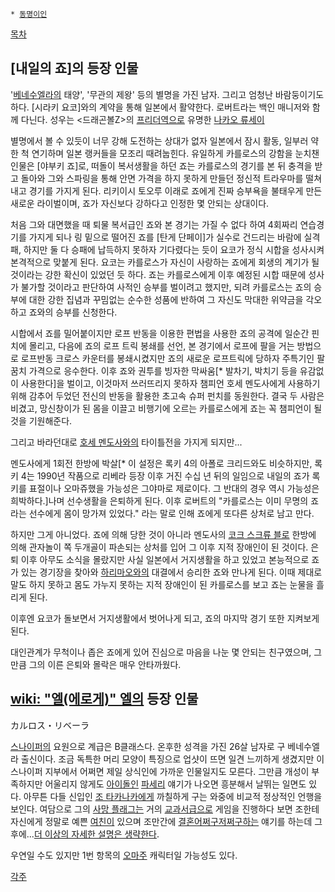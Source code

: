  * [[동명이인]]

[[목차]]
== [내일의 죠]의 등장 인물 ==
'[[베네수엘라]]의 태양', '무관의 제왕' 등의 별명을 가진 남자. 그리고 엄청난 바람둥이기도 하다. [시라키 요코]와의 계약을 통해 일본에서 활약한다. 로버트라는 백인 매니저와 함께 다닌다. 성우는 <드래곤볼Z>의 [[프리더]]역으로 유명한 [[나카오 류세이]]

별명에서 볼 수 있듯이 너무 강해 도전하는 상대가 없자 일본에서 잠시 활동, 일부러 약한 척 연기하며 일본 랭커들을 모조리 때려눕힌다. 유일하게 카를로스의 강함을 눈치챈 인물은 [야부키 죠]로, 떠돌이 복서생활을 하던 죠는 카를로스의 경기를 본 뒤 충격을 받고 돌아와 그와 스파링을 통해 안면 가격을 하지 못하게 만들던 정신적 트라우마를 떨쳐내고 경기를 가지게 된다. 리키이시 토오루 이래로 죠에게 진짜 승부욕을 불태우게 만든 새로운 라이벌이며, 죠가 자신보다 강하다고 인정한 몇 안되는 상대이다. 

처음 그와 대면했을 때 퇴물 복서급인 죠와 본 경기는 가질 수 없다 하여 4회짜리 연습경기를 가지게 되나 링 밑으로 떨어진 죠를 [탄게 단페이]가 실수로 건드리는 바람에 실격패, 하지만 둘 다 승패에 납득하지 못하자 기다렸다는 듯이 요코가 정식 시합을 성사시켜 본격적으로 맞붙게 된다. 요코는 카를로스가 자신이 사랑하는 죠에게 회생의 계기가 될 것이라는 강한 확신이 있었던 듯 하다. 죠는 카를로스에게 이후 예정된 시합 때문에 성사가 불가할 것이라고 판단하여 사적인 승부를 벌이려고 했지만, 되려 카를로스는 죠의 승부에 대한 강한 집념과 꾸밈없는 순수한 성품에 반하여 그 자신도 막대한 위약금을 각오하고 죠와의 승부를 신청한다.

시합에서 죠를 밀어붙이지만 로프 반동을 이용한 편법을 사용한 죠의 공격에 일순간 핀치에 몰리고, 다음에 죠의 로프 트릭 봉쇄를 선언, 본 경기에서 로프에 팔을 거는 방법으로 로프반동 크로스 카운터를 봉쇄시켰지만 죠의 새로운 로프트릭에 당하자 주특기인 팔꿈치 가격으로 응수한다. 이후 죠와 권투를 빙자한 막싸움[* 발차기, 박치기 등을 유감없이 사용한다]을 벌이고, 이것마저 쓰러뜨리지 못하자 챔피언 호세 멘도사에게 사용하기 위해 감추어 두었던 전신의 반동을 활용한 초고속 슈퍼 펀치를 동원한다. 결국 두 사람은 비겼고, 망신창이가 된 몸을 이끌고 비행기에 오르는 카를로스에게 죠는 꼭 챔피언이 될 것을 기원해준다.

그리고 바라던대로 [[호세 멘도사]]와의 타이틀전을 가지게 되지만...

멘도사에게 1회전 한방에 박살[* 이 설정은 록키 4의 아폴로 크리드와도 비슷하지만, 록키 4는 1990년 작품으로 리베라 등장 이후 거진 수십 년 뒤의 일임으로 내일의 죠가 록키를 표절이나 오마쥬했을 가능성은 그야마로 제로이다. 그 반대의 경우 역시 가능성은 희박하다.]나며 선수생활을 은퇴하게 된다. 이후 로버트의 "카를로스는 이미 무명의 죠라는 선수에게 몸이 망가져 있었다." 라는 말로 인해 죠에게 또다른 상처로 남고 만다.

하지만 그게 아니었다. 죠에 의해 당한 것이 아니라 멘도사의 [[코크 스크류 블로]] 한방에 의해 관자놀이 쪽 두개골이 파손되는 상처를 입어 그 이후 지적 장애인이 된 것이다. 은퇴 이후 아무도 소식을 몰랐지만 사실 일본에서 거지생활을 하고 있었고 본능적으로 죠가 있는 경기장을 찾아와 [[하리마오]]와의 대결에서 승리한 죠와 만나게 된다. 이때 제대로 말도 하지 못하고 몸도 가누지 못하는 지적 장애인이 된 카를로스를 보고 죠는 눈물을 흘리게 된다. 

이후엔 요코가 돌보면서 거지생활에서 벗어나게 되고, 죠의 마지막 경기 또한 지켜보게 된다.

대인관계가 무척이나 좁은 죠에게 있어 진심으로 마음을 나눈 몇 안되는 친구였으며, 그만큼 그의 이른 은퇴와 몰락은 매우 안타까웠다.

== [[wiki: "엘(에로게)" 엘]]의 등장 인물 ==
カルロス・リベーラ

[[스나이퍼]]의 요원으로 계급은 B클래스다. 온후한 성격을 가진 26살 남자로 구 베네수엘라 출신이다. 조금 독특한 머리 모양이 특징으로 업샷이 뜨면 일견 느끼하게 생겼지만 이 스나이퍼 지부에서 어쩌면 제일 상식인에 가까운 인물일지도 모른다. 그만큼 개성이 부족하지만 어울리지 않게도 [[아이돌]]인 [[파세리]] 얘기가 나오면 흥분해서 날뛰는 일면도 있다. 아무튼 다들 신입인 [[조 타카나카]]에게 까칠하게 구는 와중에 비교적 정상적인 언행을 보인다. 여담으로 그의 [[사망 플래그]]는 거의 [[교과서]]급으로 게임을 진행하다 보면 조한테 자신에게 정말로 예쁜 [[여친]]이 있으며 조만간에 [[결혼]]어쩌구저쩌구하는 얘기를 하는데 그 후에...[[더 이상의 자세한 설명은 생략한다]].

우연일 수도 있지만 1번 항목의 [[오마주]] 캐릭터일 가능성도 있다.  

[[각주]]
